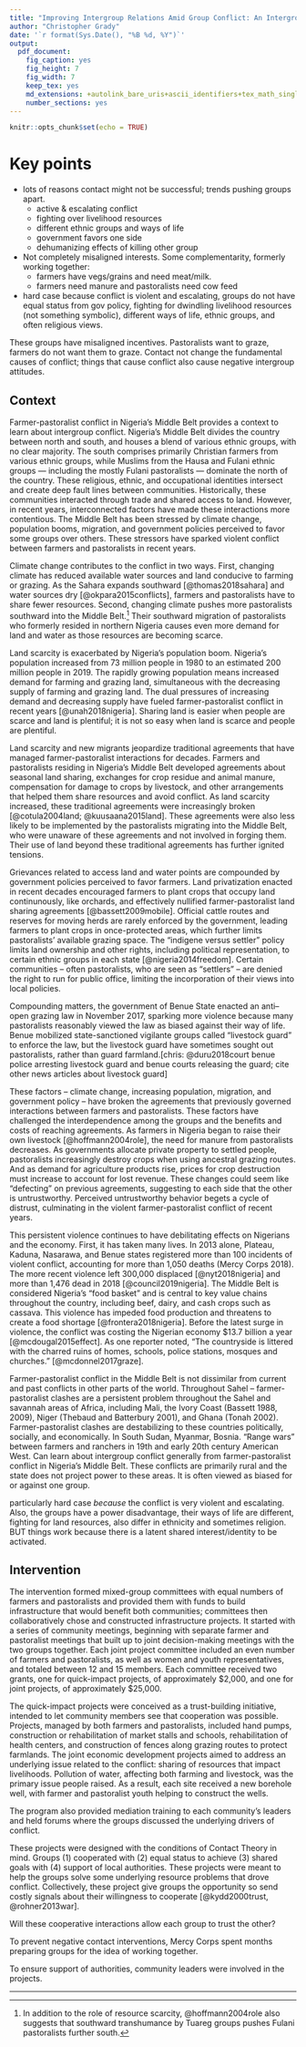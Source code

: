 ```yaml
---
title: "Improving Intergroup Relations Amid Group Conflict: An Intergroup Contact Field Experiment in Nigeria - Context"
author: "Christopher Grady"
date: '`r format(Sys.Date(), "%B %d, %Y")`'
output:
  pdf_document:
    fig_caption: yes
    fig_height: 7
    fig_width: 7
    keep_tex: yes
    md_extensions: +autolink_bare_uris+ascii_identifiers+tex_math_single_backslash
    number_sections: yes
---
```


```r
knitr::opts_chunk$set(echo = TRUE)
```

# Key points

- lots of reasons contact might not be successful; trends pushing groups apart.
    - active & escalating conflict
    - fighting over livelihood resources
    - different ethnic groups and ways of life
    - government favors one side
    - dehumanizing effects of killing other group
- Not completely misaligned interests.  Some complementarity, formerly working together: 
    - farmers have vegs/grains and need meat/milk.
    - farmers need manure and pastoralists need cow feed

- hard case because conflict is violent and escalating, groups do not have equal status from gov policy, fighting for dwindling livelihood resources (not something symbolic), different ways of life, ethnic groups, and often religious views.

These groups have misaligned incentives.  Pastoralists want to graze, farmers do not want them to graze.  Contact not change the fundamental causes of conflict; things that cause conflict also cause negative intergroup attitudes.

<!--
Dehumanization of killing: 
- Conflicting groups dehumanize the outgroup, meaning that they do not acknowledge the outgroup as fully human [@haslam2014dehumanization; @leyens2007infra; @opotow1990moral; @bandura1999moral].  Dehumanized groups are deemed unworthy of moral considerations; they do not deserve empathy, compassion, or fair treatment.  Along with not extending morality to outgroup members, ingroups often view of the outgroup themselves as immoral -- a group without values who cannot be trusted due to their innate moral deficiencies [@weisel2015ingroup; @parker2013lessons; @brewer1999ingroupOutgroup, p.435].  Killing members of the other group causes further dehumanization.

-->

## Context

Farmer-pastoralist conflict in Nigeria's Middle Belt provides a context to learn about intergroup conflict.  Nigeria’s Middle Belt divides the country between north and south, and houses a blend of various ethnic groups, with no clear majority. The south comprises primarily Christian farmers from various ethnic groups, while Muslims from the Hausa and Fulani ethnic groups — including the mostly Fulani pastoralists — dominate the north of the country. These religious, ethnic, and occupational identities intersect and create deep fault lines between communities.   Historically, these communities interacted through trade and shared access to land.  However, in recent years, interconnected factors have made these interactions more contentious.  The Middle Belt has been stressed by climate change, population booms, migration, and government policies perceived to favor some groups over others.  These stressors have sparked violent conflict between farmers and pastoralists in recent years.

Climate change contributes to the conflict in two ways.  First, changing climate has reduced available water sources and land conducive to farming or grazing.  As the Sahara expands southward [@thomas2018sahara] and water sources dry [@okpara2015conflicts], farmers and pastoralists have to share fewer resources.  Second, changing climate pushes more pastoralists southward into the Middle Belt.^[In addition to the role of resource scarcity, @hoffmann2004role also suggests that southward transhumance by Tuareg groups pushes Fulani pastoralists further south.]  Their southward migration of pastoralists who formerly resided in northern Nigeria causes even more demand for land and water as those resources are becoming scarce.

Land scarcity is exacerbated by Nigeria's population boom.  Nigeria's population increased from 73 million people in 1980 to an estimated 200 million people in 2019.  The rapidly growing population means increased demand for farming and grazing land, simultaneous with the decreasing supply of farming and grazing land.  The dual pressures of increasing demand and decreasing supply have fueled farmer-pastoralist conflict in recent years [@unah2018nigeria].  Sharing land is easier when people are scarce and land is plentiful; it is not so easy when land is scarce and people are plentiful.

Land scarcity and new migrants jeopardize traditional agreements that have managed farmer-pastoralist interactions for decades.  Farmers and pastoralists residing in Nigeria's Middle Belt developed agreements about seasonal land sharing, exchanges for crop residue and animal manure, compensation for damage to crops by livestock, and other arrangements that helped them share resources and avoid conflict.  As land scarcity increased, these traditional agreements were increasingly broken [@cotula2004land; @kuusaana2015land].  These agreements were also less likely to be implemented by the pastoralists migrating into the Middle Belt, who were unaware of these agreements and not involved in forging them.  Their use of land beyond these traditional agreements has further ignited tensions.

Grievances related to access land and water points are compounded by government policies perceived to favor farmers.  Land privatization enacted in recent decades encouraged farmers to plant crops that occupy land continunously, like orchards, and effectively nullified farmer-pastoralist land sharing agreements [@bassett2009mobile].  Official cattle routes and reserves for moving herds are rarely enforced by the government, leading farmers to plant crops in once-protected areas, which further limits pastoralists’ available grazing space.  The “indigene versus settler” policy limits land ownership and other rights, including political representation, to certain ethnic groups in each state [@nigeria2014freedom].  Certain communities -- often pastoralists, who are seen as “settlers” -- are denied the right to run for public office, limiting the incorporation of their views into local policies.   

Compounding matters, the government of Benue State enacted an anti–open grazing law in November 2017, sparking more violence because many pastoralists reasonably viewed the law as biased against their way of life.  Benue mobilized state-sanctioned vigilante groups called "livestock guard" to enforce the law, but the livestock guard have sometimes sought out pastoralists, rather than guard farmland.[chris: @duru2018court benue police arresting livestock guard and benue courts releasing the guard; cite other news articles about livestock guard]

These factors -- climate change, increasing population, migration, and government policy -- have broken the agreements that previously governed interactions between farmers and pastoralists.  These factors have challenged the interdependence among the groups and the benefits and costs of reaching agreements.  As farmers in Nigeria began to raise their own livestock [@hoffmann2004role], the need for manure from pastoralists decreases.  As governments allocate private property to settled people, pastoralists increasingly destroy crops when using ancestral grazing routes.  And as demand for agriculture products rise, prices for crop destruction must increase to account for lost revenue.  These changes could seem like "defecting" on previous agreements, suggesting to each side that the other is untrustworthy.  Perceived untrustworthy behavior begets a cycle of distrust, culminating in the violent farmer-pastoralist conflict of recent years.

<!--The conflict is primarily _economic_ in nature -- groups fighting for land rights, with goals that are mainly local and territorial.  But these conflicts are exacerbated by ethnic and religious differences.-->

This persistent violence continues to have debilitating effects on Nigerians and the economy. First, it has taken many lives. In 2013 alone, Plateau, Kaduna, Nasarawa, and Benue states registered more than 100 incidents of violent conflict, accounting for more than 1,050 deaths (Mercy Corps 2018). The more recent violence left 300,000 displaced [@nyt2018nigeria] and more than 1,476 dead in 2018 [@council2019nigeria]. The Middle Belt is considered Nigeria’s “food basket” and is central to key value chains throughout the country, including beef, dairy, and cash crops such as cassava. This violence has impeded food production and threatens to create a food shortage [@frontera2018nigeria]. Before the latest surge in violence, the conflict was costing the Nigerian economy $13.7 billion a year [@mcdougal2015effect].  As one reporter noted, "The countryside is littered with the charred ruins of homes, schools, police stations, mosques and churches." [@mcdonnel2017graze].

Farmer-pastoralist conflict in the Middle Belt is not dissimilar from current and past conflicts in other parts of the world.  Throughout Sahel -- farmer-pastoralist clashes are a persistent problem throughout the Sahel and savannah areas of Africa, including Mali, the Ivory Coast (Bassett 1988, 2009), Niger (Thebaud and Batterbury 2001), and Ghana (Tonah 2002).  Farmer-pastoralist clashes are destabilizing to these countries politically, socially, and economically.  In South Sudan, Myanmar, Bosnia.  "Range wars" between farmers and ranchers in 19th and early 20th century American West.  Can learn about intergroup conflict generally from farmer-pastoralist conflict in Nigeria's Middle Belt.  These conflicts are primarily rural and the state does not project power to these areas.  It is often viewed as biased for or against one group.

<!--Summary-->

particularly hard case _because_ the conflict is very violent and escalating.  Also, the groups have a power disadvantage, their ways of life are different, fighting for land resources, also differ in ethnicity and sometimes religion.  BUT things work because there is a latent shared interest/identity to be activated.


## Intervention

The intervention formed mixed-group committees with equal numbers of farmers and pastoralists and provided them with funds to build infrastructure that would benefit both communities; committees then collaboratively chose and constructed infrastructure projects.  It started with a series of community meetings, beginning with separate farmer and pastoralist meetings that built up to joint decision-making meetings with the two groups together.  Each joint project committee included an even number of farmers and pastoralists, as well as women and youth representatives, and totaled between 12 and 15 members. Each committee received two grants, one for quick-impact projects, of approximately \$2,000, and one for joint projects, of approximately \$25,000.

The quick-impact projects were conceived as a trust-building initiative, intended to let community members see that cooperation was possible. Projects, managed by both farmers and pastoralists, included hand pumps, construction or rehabilitation of market stalls and schools, rehabilitation of health centers, and construction of fences along grazing routes to protect farmlands. The joint economic development projects aimed to address an underlying issue related to the conflict: sharing of resources that impact livelihoods. Pollution of water, affecting both farming and livestock, was the primary issue people raised. As a result, each site received a new borehole well, with farmer and pastoralist youth helping to construct the wells.  

The program also provided mediation training to each community's leaders and held forums where the groups discussed the underlying drivers of conflict.

These projects were designed with the conditions of Contact Theory in mind.  Groups (1) cooperated with (2) equal status to achieve (3) shared goals with (4) support of local authorities.  These projects were meant to help the groups solve some underlying resource problems that drove conflict.  Collectively, these project give groups the opportunity so send costly signals about their willingness to cooperate [@kydd2000trust, @rohner2013war].

Will these cooperative interactions allow each group to trust the other?

To prevent negative contact interventions, Mercy Corps spent months preparing groups for the idea of working together.

To ensure support of authorities, community leaders were involved in the projects.

*******

<!--
Comes after theory.  Intervention Details moved to design.

## Context Outline

- distirbution of the lands: map that shows the regions: Fulani region, farmer region
- The setting: rural, economic
- the background: these populations used to get along, but population booms and climate change reduce land:people ratio
- The conflict: escalating, burnt village/livestock guard, expulsion
-->
